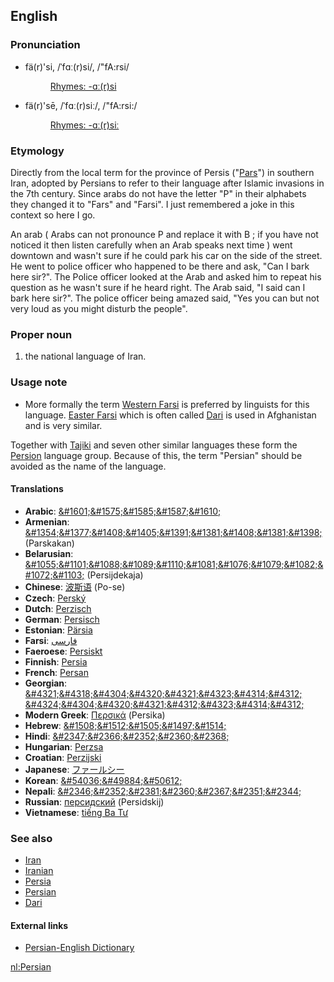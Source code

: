 ==English==
===Pronunciation===
*fä(r)'si, /ˈfɑː(r)si/, /"fA:rsi/
*:[[Rhymes:English:-ɑː(r)si|Rhymes: -ɑː(r)si]]
*fä(r)'sē, /ˈfɑː(r)siː/, /"fA:rsi:/
*:[[Rhymes:English:-ɑː(r)siː|Rhymes: -ɑː(r)siː]]

===Etymology===
Directly from the local term for the province of Persis ("[[Pars]]") in southern Iran, adopted by Persians to refer to their language after Islamic invasions in the 7th century. Since arabs do not have the letter "P" in their alphabets they changed it to "Fars" and "Farsi". I just remembered a joke in this context so here I go.

An arab ( Arabs can not pronounce P and replace it with B ; if you have not noticed it then listen carefully when an Arab speaks next time ) went downtown and wasn't sure if he could park his car on the side of the street. He went to police officer who happened to be there and ask, "Can I bark here sir?". The Police officer looked at the Arab and asked him to repeat his question as he wasn't sure if he heard right. The Arab said, "I said can I bark here sir?". The police officer being amazed said, "Yes you can but not very loud as you might disturb the people".

===Proper noun===
#the national language of Iran.

===Usage note===
*More formally the term [[Western Farsi]] is preferred by linguists for this language.  [[Easter Farsi]] which is often called [[Dari]] is used in Afghanistan and is very similar.  
Together with [[Tajiki]] and seven other similar languages these form the [[Persion]] language group.  Because of this, the term "Persian" should be avoided as the name of the language.

====Translations====
*'''Arabic''': [[&#1601;&#1575;&#1585;&#1587;&#1610;]] 
*'''Armenian'''{{hy}}: [[&#1354;&#1377;&#1408;&#1405;&#1391;&#1381;&#1408;&#1381;&#1398;]] (Parskakan)
*'''Belarusian''': [[&#1055;&#1101;&#1088;&#1089;&#1110;&#1081;&#1076;&#1079;&#1082;&#1072;&#1103;]] (Persijdekaja)
*'''Chinese''': [[波斯语]] (Po-se)
*'''Czech''': [[Perský]]
*'''Dutch''': [[Perzisch]]
*'''German''': [[Persisch]]
*'''Estonian''': [[Pärsia]]
*'''Farsi''': [[فارسی]]
*'''Faeroese''': [[Persiskt]]
*'''Finnish''': [[Persia]]
*'''French''': [[Persan]]
*'''Georgian''': [[&#4321;&#4318;&#4304;&#4320;&#4321;&#4323;&#4314;&#4312;]] [[&#4324;&#4304;&#4320;&#4321;&#4312;&#4323;&#4314;&#4312;]]
*'''Modern Greek''': [[Περσικά]] (Persika)
*'''Hebrew''': [[&#1508;&#1512;&#1505;&#1497;&#1514;]]
*'''Hindi''': [[&#2347;&#2366;&#2352;&#2360;&#2368;]]
*'''Hungarian''': [[Perzsa]]
*'''Croatian''': [[Perzijski]]
*'''Japanese''': [[ファールシー]]
*'''Korean''': [[&#54036;&#49884;&#50612;]]
*'''Nepali''': [[&#2346;&#2352;&#2381;&#2360;&#2367;&#2351;&#2344; ]]
*'''Russian''': [[персидский]] (Persidskij)
*'''Vietnamese''': [[tiếng Ba Tư]]

===See also===
*[[Iran]]
*[[Iranian]]
*[[Persia]]
*[[Persian]]
*[[Dari]]

==== External links====
*[http://www.farsidic.com Persian-English Dictionary]

[[nl:Persian]]
